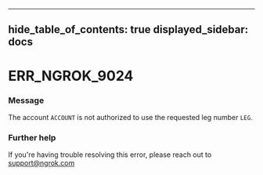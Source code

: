 

---
hide_table_of_contents: true
displayed_sidebar: docs
---


# ERR_NGROK_9024

### Message
The account `ACCOUNT` is not authorized to use the requested leg number `LEG`.

<ErrorDetails error="err_ngrok_9024" />



### Further help
If you're having trouble resolving this error, please reach out to [support@ngrok.com](mailto:support@ngrok.com?subject=Help%20with%20ERR_NGROK_9024)

